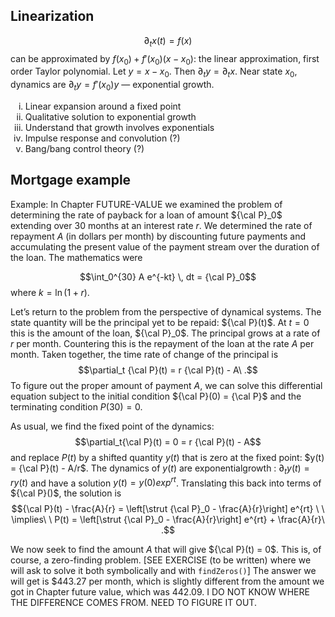 ## Linearization

$$\partial_t x(t) = f(x)$$ can be approximated by $f(x_0) + f'(x_0) (x - x_0)$: the linear approximation, first order Taylor polynomial. Let $y = x - x_0$. Then $\partial_t y = \partial_t x$. Near state $x_0$, dynamics are $\partial_t y = f'(x_0) y$ --- exponential growth.



i. Linear expansion around a fixed point 
i. Qualitative solution to exponential growth
i. Understand that growth involves exponentials
i. Impulse response and convolution (?)
i. Bang/bang control theory (?)



## Mortgage example

Example: In Chapter FUTURE-VALUE we examined the problem of determining the rate of payback for a loan of amount ${\cal P}_0$ extending over 30 months at an interest rate $r$. We determined the rate of repayment $A$ (in dollars per month) by discounting future payments and accumulating the present value of the payment stream over the duration of the loan. The mathematics were

$$\int_0^{30} A e^{-kt} \, dt = {\cal P}_0$$ where $k = \ln(1+r)$.

Let's return to the problem from the perspective of dynamical systems. The state quantity will be the principal yet to be repaid: ${\cal P}(t)$. At $t=0$ this is the amount of the loan, ${\cal P}_0$. The principal grows at a rate of $r$ per month. Countering this is the repayment of the loan at the rate $A$ per month. Taken together, the time rate of change of the principal is
$$\partial_t {\cal P}(t) = r {\cal P}(t) - A\ .$$
To figure out the proper amount of payment $A$, we can solve this differential equation subject to the initial condition ${\cal P}(0) = {\cal P}$ and the terminating condition $P(30) = 0$. 

As usual, we find the fixed point of the dynamics:$$\partial_t{\cal P}(t) = 0 = r {\cal P}(t) - A$$ and replace $P(t)$ by a shifted quantity $y(t)$ that is zero at the fixed point: $y(t) = {\cal P}(t) - A/r$. The dynamics of $y(t)$ are exponentialgrowth : $\partial_t y(t) = r y(t)$ and have a solution $y(t) = y(0) exp^{r t}$. Translating this back into terms of ${\cal P}()$, the solution is $${\cal P}(t) - \frac{A}{r} = \left[\strut {\cal P}_0 - \frac{A}{r}\right] e^{rt} \ \ \implies\ \  P(t) = \left[\strut {\cal P}_0 - \frac{A}{r}\right] e^{rt} + \frac{A}{r}\ .$$ 

We now seek to find the amount $A$ that will give ${\cal P}(t) = 0$. This is, of course, a zero-finding problem. [SEE EXERCISE (to be written) where we will ask to solve it both symbolically and with `findZeros()`] The answer we will get is $443.27 per month, which is slightly different from the amount we got in Chapter future value, which was 442.09. I DO NOT KNOW WHERE THE DIFFERENCE COMES FROM. NEED TO FIGURE IT OUT.
